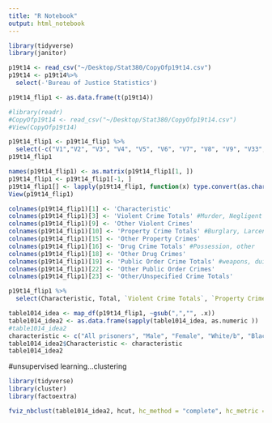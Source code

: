 ```yaml
---
title: "R Notebook"
output: html_notebook
---
```


```r
library(tidyverse)
library(janitor)

p19t14 <- read_csv("~/Desktop/Stat380/CopyOfp19t14.csv")
p19t14 <- p19t14%>%
  select(-'Bureau of Justice Statistics')

p19t14_flip1 <- as.data.frame(t(p19t14))

```
```r
#library(readr)
#CopyOfp19t14 <- read_csv("~/Desktop/Stat380/CopyOfp19t14.csv")
#View(CopyOfp19t14)
```

```r
p19t14_flip1 <- p19t14_flip1 %>%
  select(-c("V1","V2", "V3", "V4", "V5", "V6", "V7", "V8", "V9", "V33", "V34", "V35", "V36", "V37", "V38", "V39", "V40"))
p19t14_flip1
```

```r
names(p19t14_flip1) <- as.matrix(p19t14_flip1[1, ])
p19t14_flip1 <- p19t14_flip1[-1, ]
p19t14_flip1[] <- lapply(p19t14_flip1, function(x) type.convert(as.character(x)))
View(p19t14_flip1)
```

```r
colnames(p19t14_flip1)[1] <- 'Characteristic'
colnames(p19t14_flip1)[3] <- 'Violent Crime Totals' #Murder, Negligent manslaughter, Rapse/sexual assualt, robbery, aggravated/simple assault, other
colnames(p19t14_flip1)[9] <- 'Other Violent Crimes'
colnames(p19t14_flip1)[10] <- 'Property Crime Totals' #Burglary, Larcenty/theft, Motor-vehicle theft, fraud, other
colnames(p19t14_flip1)[15] <- 'Other Property Crimes'
colnames(p19t14_flip1)[16] <- 'Drug Crime Totals' #Possession, other
colnames(p19t14_flip1)[18] <- 'Other Drug Crimes'
colnames(p19t14_flip1)[19] <- 'Public Order Crime Totals' #weapons, dui/dwi, other
colnames(p19t14_flip1)[22] <- 'Other Public Order Crimes'
colnames(p19t14_flip1)[23] <- 'Other/Unspecified Crime Totals'
```


```r
p19t14_flip1 %>%
  select(Characteristic, Total, `Violent Crime Totals`, `Property Crime Totals`,`Drug Crime Totals`, `Public Order Crime Totals`, `Other/Unspecified Crime Totals` )
```

```r
table1014_idea <- map_df(p19t14_flip1, ~gsub(",","", .x))
table1014_idea2 <- as.data.frame(sapply(table1014_idea, as.numeric ))
#table1014_idea2
characteristic <- c("All prisoners", "Male", "Female", "White/b", "Black/b", "Hispanic")
table1014_idea2$Characteristic <- characteristic
table1014_idea2
```

#unsupervised learning...clustering
```r
library(tidyverse)
library(cluster)
library(factoextra)
```

```r
fviz_nbclust(table1014_idea2, hcut, hc_method = "complete", hc_metric = "euclidean", method = "wss")

```


